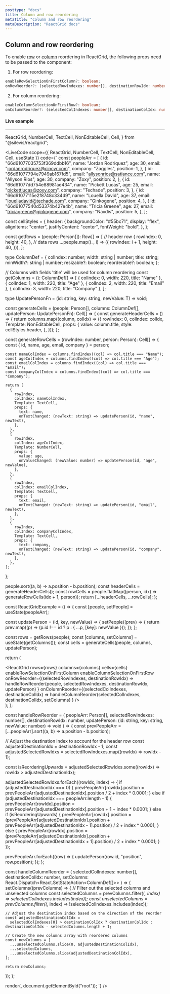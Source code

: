 ```yaml
---
posttype: "docs"
title: Column and row reordering
metaTitle: "Column and row reordering"
metaDescription: "ReactGrid docs"
---
```


## Column and row reordering

To enable [row](/docs/5.0/6-api/1-types/1-row) or [column](/docs/5.0/6-api/1-types/2-column) reordering in ReactGrid, the following props need to be passed to the component:

1. For row reordering:
```ts
enableRowSelectionOnFirstColumn?: boolean;
onRowReorder?: (selectedRowIndexes: number[], destinationRowIdx: number) => void;
```

2. For column reordering:
```ts
enableColumnSelectionOnFirstRow?: boolean;
onColumnReorder?: (selectedColIndexes: number[], destinationColIdx: number) => void;
```

#### Live example

---

  ReactGrid,
  NumberCell,
  TextCell,
  NonEditableCell,
  Cell,
} from "@silevis/reactgrid";

<LiveCode
scope={{
  ReactGrid,
  NumberCell,
  TextCell,
  NonEditableCell,
  Cell,
  useState
}}
code={`
const peopleArr = [
  {
    id: "66d61077035753f369ddbb16",
    name: "Jordan Rodriquez",
    age: 30,
    email: "jordanrodriquez@cincyr.com",
    company: "Zaggles",
    position: 1,
  },
  {
    id: "66d61077794e7949ab167fd5",
    email: "allysonrios@satiance.com",
    name: "Allyson Rios",
    age: 30,
    company: "Zoxy",
    position: 2,
  },
  {
    id: "66d61077dd754e88981ae434",
    name: "Pickett Lucas",
    age: 25,
    email: "pickettlucas@zoxy.com",
    company: "Techade",
    position: 3,
  },
  {
    id: "66d61077115e2f8748c334d9",
    name: "Louella David",
    age: 37,
    email: "louelladavid@techade.com",
    company: "Ginkogene",
    position: 4,
  },
  {
    id: "66d61077540d53374b427e4b",
    name: "Tricia Greene",
    age: 27,
    email: "triciagreene@ginkogene.com",
    company: "Naxdis",
    position: 5,
  },
];

const cellStyles = {
  header: {
    backgroundColor: "#55bc71",
    display: "flex",
    alignItems: "center",
    justifyContent: "center",
    fontWeight: "bold",
  },
};

const getRows = (people: Person[]): Row[] => [
  // header row
  {
    rowIndex: 0,
    height: 40,
  },
  // data rows
  ...people.map((_, i) => ({
    rowIndex: i + 1,
    height: 40,
  })),
];

type ColumnDef = {
  colIndex: number;
  width: string | number;
  title: string;
  minWidth?: string | number;
  resizable?: boolean;
  reorderable?: boolean;
};

// Columns with fields 'title' will be used for column reordering
const getColumns = (): ColumnDef[] => [
  { colIndex: 0, width: 220, title: "Name" },
  { colIndex: 1, width: 220, title: "Age" },
  { colIndex: 2, width: 220, title: "Email" },
  { colIndex: 3, width: 220, title: "Company" },
];


type UpdatePersonFn = <T>(id: string, key: string, newValue: T) => void;

const generateCells = (people: Person[], columns: ColumnDef[], updatePerson: UpdatePersonFn): Cell[] => {
  const generateHeaderCells = () => {
    return columns.map((column, colIdx) => ({
      rowIndex: 0,
      colIndex: colIdx,
      Template: NonEditableCell,
      props: {
        value: column.title,
        style: cellStyles.header,
      },
    }));
  };

  const generateRowCells = (rowIndex: number, person: Person): Cell[] => {
    const { id, name, age, email, company } = person;

    const nameColIndex = columns.findIndex((col) => col.title === "Name");
    const ageColIndex = columns.findIndex((col) => col.title === "Age");
    const emailColIndex = columns.findIndex((col) => col.title === "Email");
    const companyColIndex = columns.findIndex((col) => col.title === "Company");

    return [
      {
        rowIndex,
        colIndex: nameColIndex,
        Template: TextCell,
        props: {
          text: name,
          onTextChanged: (newText: string) => updatePerson(id, "name", newText),
        },
      },
      {
        rowIndex,
        colIndex: ageColIndex,
        Template: NumberCell,
        props: {
          value: age,
          onValueChanged: (newValue: number) => updatePerson(id, "age", newValue),
        },
      },
      {
        rowIndex,
        colIndex: emailColIndex,
        Template: TextCell,
        props: {
          text: email,
          onTextChanged: (newText: string) => updatePerson(id, "email", newText),
        },
      },
      {
        rowIndex,
        colIndex: companyColIndex,
        Template: TextCell,
        props: {
          text: company,
          onTextChanged: (newText: string) => updatePerson(id, "company", newText),
        },
      },
    ];
  };

  people.sort((a, b) => a.position - b.position);
  const headerCells = generateHeaderCells();
  const rowCells = people.flatMap((person, idx) => generateRowCells(idx + 1, person));
  return [...headerCells, ...rowCells];
};

const ReactGridExample = () => {
  const [people, setPeople] = useState(peopleArr);

  const updatePerson = (id, key, newValue) => {
    setPeople((prev) => {
      return prev.map((p) => (p.id !== id ? p : { ...p, [key]: newValue }));
    });
  };

  const rows = getRows(people);
  const [columns, setColumns] = useState(getColumns());
  const cells = generateCells(people, columns, updatePerson);

  return (
    <div>
      <ReactGrid
        rows={rows}
        columns={columns}
        cells={cells}
        enableRowSelectionOnFirstColumn
        enableColumnSelectionOnFirstRow
        onRowReorder={(selectedRowIndexes, destinationRowIdx) =>
          handleRowReorder(people, selectedRowIndexes, destinationRowIdx, updatePerson)
        }
        onColumnReorder={(selectedColIndexes, destinationColIdx) =>
          handleColumnReorder(selectedColIndexes, destinationColIdx, setColumns)
        }
      />
    </div>
  );
};

const handleRowReorder = (
  peopleArr: Person[],
  selectedRowIndexes: number[],
  destinationRowIdx: number,
  updatePerson: (id: string, key: string, newValue: number) => void
) => {
  const prevPeopleArr = [...peopleArr].sort((a, b) => a.position - b.position);

  // Adjust the destination index to account for the header row
  const adjustedDestinationIdx = destinationRowIdx - 1;
  const adjustedSelectedRowIdxs = selectedRowIndexes.map((rowIdx) => rowIdx - 1);

  const isReorderingUpwards = adjustedSelectedRowIdxs.some((rowIdx) => rowIdx > adjustedDestinationIdx);

  adjustedSelectedRowIdxs.forEach((rowIdx, index) => {
    if (adjustedDestinationIdx === 0) {
      prevPeopleArr[rowIdx].position = prevPeopleArr[adjustedDestinationIdx].position / 2 + index * 0.0001;
    } else if (adjustedDestinationIdx === peopleArr.length - 1) {
      prevPeopleArr[rowIdx].position = prevPeopleArr[adjustedDestinationIdx].position + 1 + index * 0.0001;
    } else if (isReorderingUpwards) {
      prevPeopleArr[rowIdx].position =
        (prevPeopleArr[adjustedDestinationIdx].position + prevPeopleArr[adjustedDestinationIdx - 1].position) / 2 +
        index * 0.0001;
    } else {
      prevPeopleArr[rowIdx].position =
        (prevPeopleArr[adjustedDestinationIdx].position + prevPeopleArr[adjustedDestinationIdx + 1].position) / 2 +
        index * 0.0001;
    }
  });

  prevPeopleArr.forEach((row) => {
    updatePerson(row.id, "position", row.position);
  });
};

const handleColumnReorder = (
  selectedColIndexes: number[],
  destinationColIdx: number,
  setColumns: React.Dispatch<React.SetStateAction<ColumnDef[]>>
) => {
  setColumns((prevColumns) => {
    // Filter out the selected columns and unselected columns
    const selectedColumns = prevColumns.filter((_, index) => selectedColIndexes.includes(index));
    const unselectedColumns = prevColumns.filter((_, index) => !selectedColIndexes.includes(index));

    // Adjust the destination index based on the direction of the reorder
    const adjustedDestinationColIdx =
      selectedColIndexes[0] > destinationColIdx ? destinationColIdx : destinationColIdx - selectedColumns.length + 1;

    // Create the new columns array with reordered columns
    const newColumns = [
      ...unselectedColumns.slice(0, adjustedDestinationColIdx),
      ...selectedColumns,
      ...unselectedColumns.slice(adjustedDestinationColIdx),
    ];

    return newColumns;
  });
};

render(<ReactGridExample />, document.getElementById("root"));
`}
/>
